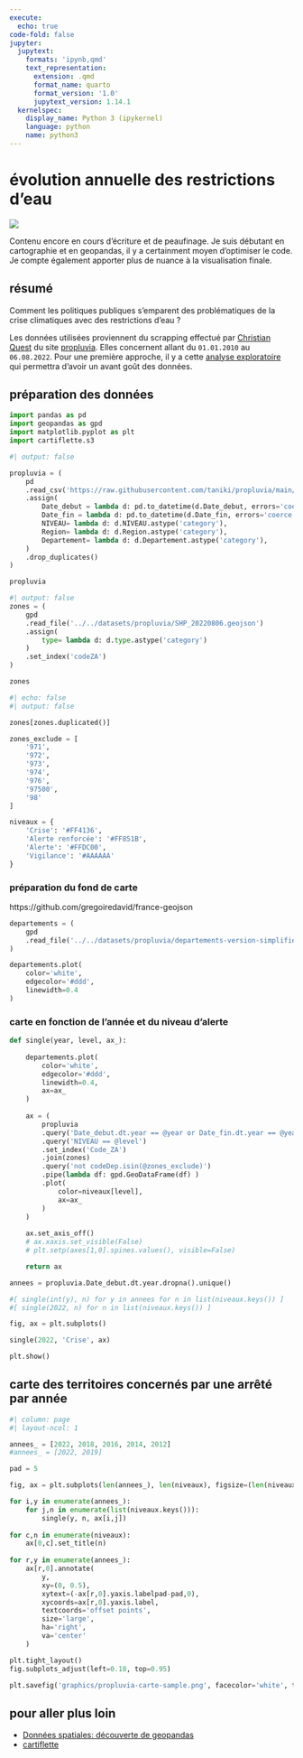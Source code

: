 ```yaml
---
execute:
  echo: true
code-fold: false
jupyter:
  jupytext:
    formats: 'ipynb,qmd'
    text_representation:
      extension: .qmd
      format_name: quarto
      format_version: '1.0'
      jupytext_version: 1.14.1
  kernelspec:
    display_name: Python 3 (ipykernel)
    language: python
    name: python3
---
```


# évolution annuelle des restrictions d'eau

:::{.column-page layout-ncol=1}
![](graphics/propluvia-carte-sample)
:::

:::{.callout-note appearance="simple"}
Contenu encore en cours d'écriture et de peaufinage. Je suis  débutant en cartographie et en geopandas, il y a certainment moyen d'optimiser le code. Je compte également apporter plus de nuance à la visualisation finale.
:::

## résumé

Comment les politiques publiques s'emparent des problématiques de la crise climatiques avec des restrictions d'eau ?

Les données utilisées proviennent du scrapping effectué par [Christian Quest][cquest] du site [propluvia]. Elles concernent allant du `01.01.2010 ` au `06.08.2022`. Pour une première approche, il y a cette [analyse exploratoire](/snacks/propluvia-prep.qmd) qui permettra d'avoir un avant goût des données.


[cquest]: https://data.cquest.org/propluvia/
[propluvia]: http://propluvia.developpement-durable.gouv.fr/

## préparation des données

```python
import pandas as pd
import geopandas as gpd
import matplotlib.pyplot as plt
import cartiflette.s3
```

```python
#| output: false

propluvia = (
	pd
	.read_csv('https://raw.githubusercontent.com/taniki/propluvia/main/propluvia.csv')
	.assign(
		Date_debut = lambda d: pd.to_datetime(d.Date_debut, errors='coerce'),
		Date_fin = lambda d: pd.to_datetime(d.Date_fin, errors='coerce'),
		NIVEAU= lambda d: d.NIVEAU.astype('category'),
		Region= lambda d: d.Region.astype('category'),
		Departement= lambda d: d.Departement.astype('category'),
	)
	.drop_duplicates()
)

propluvia
```

```python
#| output: false
zones = (
    gpd
    .read_file('../../datasets/propluvia/SHP_20220806.geojson')
    .assign(
        type= lambda d: d.type.astype('category')
    )
    .set_index('codeZA')
)

zones
```

```python
#| echo: false
#| output: false

zones[zones.duplicated()]
```

```python
zones_exclude = [
    '971',
    '972',
    '973',
    '974',
    '976',
    '97500',
    '98'
]
```

```python
niveaux = {
    'Crise': '#FF4136',
    'Alerte renforcée': '#FF851B',
    'Alerte': '#FFDC00',
    'Vigilance': '#AAAAAA'
}
```

### préparation du fond de carte

https://github.com/gregoiredavid/france-geojson

```python
departements = (
    gpd
    .read_file('../../datasets/propluvia/departements-version-simplifiee.geojson')
)

departements.plot(
    color='white',
    edgecolor='#ddd',
    linewidth=0.4
)
```

### carte en fonction de l'année et du niveau d'alerte

```python
def single(year, level, ax_):
    
    departements.plot(
        color='white',
        edgecolor='#ddd',
        linewidth=0.4,
        ax=ax_
    )
    
    ax = (
        propluvia
        .query('Date_debut.dt.year == @year or Date_fin.dt.year == @year')
        .query('NIVEAU == @level')
        .set_index('Code_ZA')
        .join(zones)
        .query('not codeDep.isin(@zones_exclude)')
        .pipe(lambda df: gpd.GeoDataFrame(df) )
        .plot(
            color=niveaux[level],
            ax=ax_
        )
    )
    
    ax.set_axis_off()
    # ax.xaxis.set_visible(False)
    # plt.setp(axes[1,0].spines.values(), visible=False)

    return ax

annees = propluvia.Date_debut.dt.year.dropna().unique()

#[ single(int(y), n) for y in annees for n in list(niveaux.keys()) ]
#[ single(2022, n) for n in list(niveaux.keys()) ]

fig, ax = plt.subplots()

single(2022, 'Crise', ax)

plt.show()
```

## carte des territoires concernés par une arrêté par année

```python
#| column: page
#| layout-ncol: 1

annees_ = [2022, 2018, 2016, 2014, 2012]
#annees_ = [2022, 2019]

pad = 5

fig, ax = plt.subplots(len(annees_), len(niveaux), figsize=(len(niveaux)*4, len(annees_)*4), sharex='all', sharey='all')

for i,y in enumerate(annees_):
    for j,n in enumerate(list(niveaux.keys())):
        single(y, n, ax[i,j])
        
for c,n in enumerate(niveaux):
    ax[0,c].set_title(n)
    
for r,y in enumerate(annees_):
    ax[r,0].annotate(
        y,
        xy=(0, 0.5),
        xytext=(-ax[r,0].yaxis.labelpad-pad,0),                    
        xycoords=ax[r,0].yaxis.label,
        textcoords='offset points',
        size='large',
        ha='right',
        va='center'
    )

plt.tight_layout()
fig.subplots_adjust(left=0.18, top=0.95)

plt.savefig('graphics/propluvia-carte-sample.png', facecolor='white', transparent=False)
```

## pour aller plus loin

- [Données spatiales: découverte de geopandas](https://linogaliana-teaching.netlify.app/geopandas/)
- [cartiflette](https://github.com/InseeFrLab/cartiflette)

